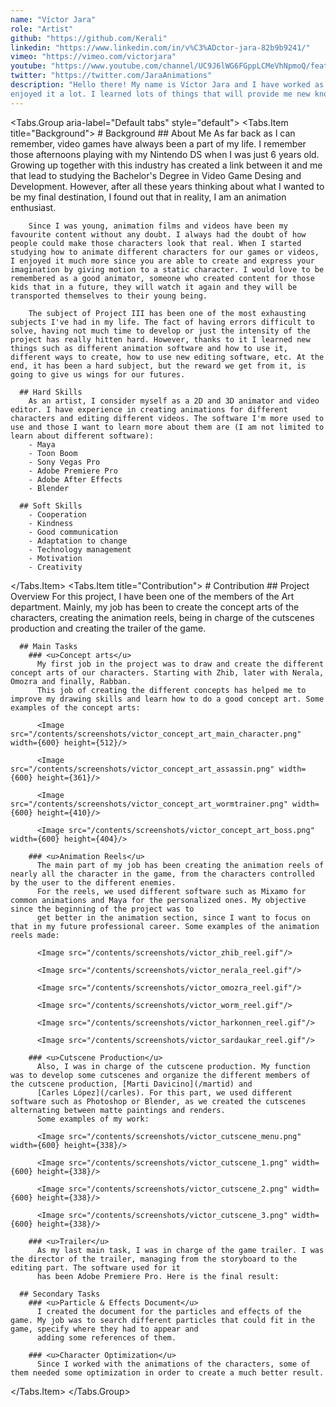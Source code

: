```yaml
---
name: "Víctor Jara"
role: "Artist"
github: "https://github.com/Kerali"
linkedin: "https://www.linkedin.com/in/v%C3%ADctor-jara-82b9b9241/"
vimeo: "https://vimeo.com/victorjara"
youtube: "https://www.youtube.com/channel/UC9J6lWG6FGppLCMeVhNpmoQ/featured"
twitter: "https://twitter.com/JaraAnimations"
description: "Hello there! My name is Víctor Jara and I have worked as an Artist in Dune: SSO. It has been my first project as a full-time artist and I have
enjoyed it a lot. I learned lots of things that will provide me new knowledge for my future professional career."
---
```


<Tabs.Group aria-label="Default tabs" style="default">
  <Tabs.Item title="Background">
    # Background
      ## About Me
        As far back as I can remember, video games have always been a part of my life. I remember those afternoons playing with my Nintendo DS when I was just 6 years old. Growing up
        together with this industry has created a link between it and me that lead to studying the Bachelor's Degree in Video Game Desing and Development. However, after all these years thinking about what I wanted to be my final destination, I found out that in reality, I am an animation enthusiast.

        Since I was young, animation films and videos have been my favourite content without any doubt. I always had the doubt of how people could make those characters look that real. When I started studying how to animate different characters for our games or videos, I enjoyed it much more since you are able to create and express your imagination by giving motion to a static character. I would love to be remembered as a good animator, someone who created content for those kids that in a future, they will watch it again and they will be transported themselves to their young being.

        The subject of Project III has been one of the most exhausting subjects I've had in my life. The fact of having errors difficult to solve, having not much time to develop or just the intensity of the project has really hitten hard. However, thanks to it I learned new things such as different animation software and how to use it, different ways to create, how to use new editing software, etc. At the end, it has been a hard subject, but the reward we get from it, is going to give us wings for our futures.
      
      ## Hard Skills
        As an artist, I consider myself as a 2D and 3D animator and video editor. I have experience in creating animations for different characters and editing different videos. The software I'm more used to use and those I want to learn more about them are (I am not limited to learn about different software):
        - Maya
        - Toon Boom
        - Sony Vegas Pro
        - Adobe Premiere Pro
        - Adobe After Effects
        - Blender

      ## Soft Skills
        - Cooperation
        - Kindness
        - Good communication
        - Adaptation to change
        - Technology management
        - Motivation
        - Creativity

  </Tabs.Item>
  <Tabs.Item title="Contribution">
    # Contribution
      ## Project Overview
        For this project, I have been one of the members of the Art department. Mainly, my job has been to create the concept arts of the characters, creating the animation reels, 
        being in charge of the cutscenes production and creating the trailer of the game.

      ## Main Tasks
        ### <u>Concept arts</u>
          My first job in the project was to draw and create the different concept arts of our characters. Starting with Zhib, later with Nerala, Omozra and finally, Rabban.
          This job of creating the different concepts has helped me to improve my drawing skills and learn how to do a good concept art. Some examples of the concept arts:

          <Image src="/contents/screenshots/victor_concept_art_main_character.png" width={600} height={512}/>

          <Image src="/contents/screenshots/victor_concept_art_assassin.png" width={600} height={361}/>

          <Image src="/contents/screenshots/victor_concept_art_wormtrainer.png" width={600} height={410}/>

          <Image src="/contents/screenshots/victor_concept_art_boss.png" width={600} height={404}/>

        ### <u>Animation Reels</u>
          The main part of my job has been creating the animation reels of nearly all the character in the game, from the characters controlled by the user to the different enemies.
          For the reels, we used different software such as Mixamo for common animations and Maya for the personalized ones. My objective since the beginning of the project was to 
          get better in the animation section, since I want to focus on that in my future professional career. Some examples of the animation reels made:

          <Image src="/contents/screenshots/victor_zhib_reel.gif"/>

          <Image src="/contents/screenshots/victor_nerala_reel.gif"/>

          <Image src="/contents/screenshots/victor_omozra_reel.gif"/>
          
          <Image src="/contents/screenshots/victor_worm_reel.gif"/>

          <Image src="/contents/screenshots/victor_harkonnen_reel.gif"/>

          <Image src="/contents/screenshots/victor_sardaukar_reel.gif"/>

        ### <u>Cutscene Production</u>
          Also, I was in charge of the cutscene production. My function was to develop some cutscenes and organize the different members of the cutscene production, [Marti Davicino](/martid) and
          [Carles López](/carles). For this part, we used different software such as Photoshop or Blender, as we created the cutscenes alternating between matte paintings and renders.
          Some examples of my work:

          <Image src="/contents/screenshots/victor_cutscene_menu.png" width={600} height={338}/>

          <Image src="/contents/screenshots/victor_cutscene_1.png" width={600} height={338}/>

          <Image src="/contents/screenshots/victor_cutscene_2.png" width={600} height={338}/>

          <Image src="/contents/screenshots/victor_cutscene_3.png" width={600} height={338}/>

        ### <u>Trailer</u>
          As my last main task, I was in charge of the game trailer. I was the director of the trailer, managing from the storyboard to the editing part. The software used for it
          has been Adobe Premiere Pro. Here is the final result:

      ## Secondary Tasks
        ### <u>Particle & Effects Document</u>
          I created the document for the particles and effects of the game. My job was to search different particles that could fit in the game, specify where they had to appear and
          adding some references of them.
        
        ### <u>Character Optimization</u>
          Since I worked with the animations of the characters, some of them needed some optimization in order to create a much better result.
              
  </Tabs.Item>
</Tabs.Group>
